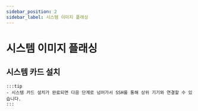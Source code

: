 ```yaml
---
sidebar_position: 2
sidebar_label: 시스템 이미지 플래싱
---
```




# 시스템 이미지 플래싱


<FASTFASLH />

## 시스템 카드 설치

<Tabs>
    <TabItem value="usb" label="M2WE를 C5에 설치하는 도식도" default>
        <ImageView image={require('@site/docs/ProductDoc/MainBoard/fly-c/fly-c5/img/m2we.webp').default} size="30%" align="center" />
    </TabItem>
    <TabItem value="can" label="TF 카드를 C5에 설치하는 도식도">
        <ImageView image={require('@site/docs/ProductDoc/MainBoard/fly-c/fly-c5/img/tf.webp').default} size="30%" align="center" />
    </TabItem>
</Tabs>


    :::tip
    - 시스템 카드 설치가 완료되면 다음 단계로 넘어가서 SSH를 통해 상위 기기와 연결할 수 있습니다.
    :::

